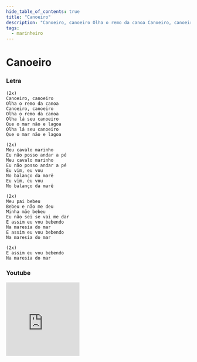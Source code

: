 ```yaml
---
hide_table_of_contents: true
title: "Canoeiro"
description: "Canoeiro, canoeiro Olha o remo da canoa Canoeiro, canoeiro Olha o remo da canoa Olha lá seu canoeiro Que o mar não e lagoa Olha lá seu canoeiro Que o mar não e lagoa Meu cavalo marinho Eu não posso andar a pé Meu cavalo marinho Eu não posso andar a pé Eu vim, eu vou No balanço da marê Eu vim, eu vou No balanço da marê Meu pai bebeu Bebeu e não me deu Minha mãe bebeu Eu não sei se vai me dar E assim eu vou bebendo Na maresia do mar E assim eu vou bebendo Na maresia do mar E assim eu vou bebendo Na maresia do mar"
tags:
  - marinheiro
---
```


# Canoeiro

### Letra

```text
(2x)
Canoeiro, canoeiro
Olha o remo da canoa
Canoeiro, canoeiro
Olha o remo da canoa
Olha lá seu canoeiro
Que o mar não e lagoa
Olha lá seu canoeiro
Que o mar não e lagoa

(2x)
Meu cavalo marinho
Eu não posso andar a pé
Meu cavalo marinho
Eu não posso andar a pé
Eu vim, eu vou
No balanço da marê
Eu vim, eu vou
No balanço da marê

(2x)
Meu pai bebeu
Bebeu e não me deu
Minha mãe bebeu
Eu não sei se vai me dar
E assim eu vou bebendo
Na maresia do mar
E assim eu vou bebendo
Na maresia do mar

(2x)
E assim eu vou bebendo
Na maresia do mar
```

### Youtube

<iframe
  width="200"
  height="200"
  src="https://www.youtube.com/embed/ViU-5k75D2I"
  title="YouTube video player"
  frameborder="0"
  allow="accelerometer; autoplay; clipboard-write; encrypted-media; gyroscope; picture-in-picture; web-share"
  referrerpolicy="strict-origin-when-cross-origin"
  allowfullscreen
></iframe>